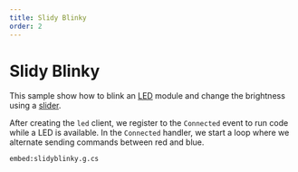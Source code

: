 ```yaml
---
title: Slidy Blinky
order: 2
---
```


# Slidy Blinky

This sample show how to blink an [LED](/services/led) module and change the brightness using a [slider](/services/slider).

After creating the `led` client, we register to the `Connected` event to run code while a LED is available.
In the `Connected` handler, we start a loop where we alternate sending commands between red and blue.

`embed:slidyblinky.g.cs`
